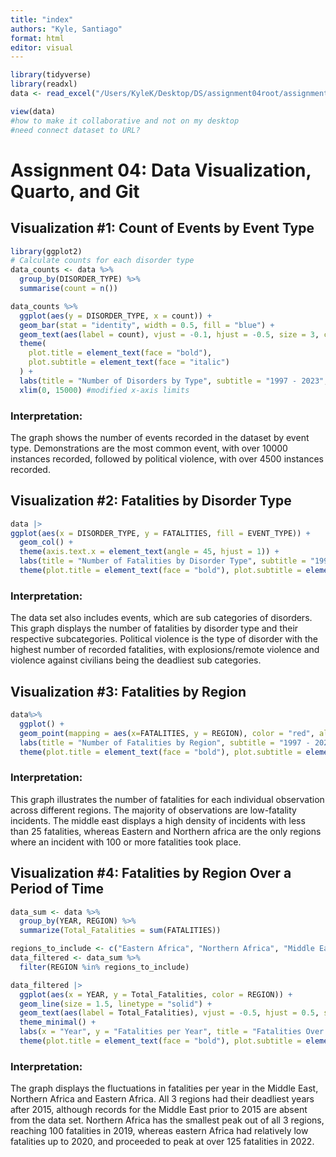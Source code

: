 ```yaml
---
title: "index"
authors: "Kyle, Santiago"
format: html
editor: visual
---
```


```r
library(tidyverse)
library(readxl)
data <- read_excel("/Users/KyleK/Desktop/DS/assignment04root/assignment04/Data/journalists_Sep22.xlsx")

view(data)
#how to make it collaborative and not on my desktop
#need connect dataset to URL? 
```

# Assignment 04: Data Visualization, Quarto, and Git

## Visualization #1: Count of Events by Event Type

```r
library(ggplot2)
# Calculate counts for each disorder type
data_counts <- data %>%
  group_by(DISORDER_TYPE) %>%
  summarise(count = n())

data_counts %>%
  ggplot(aes(y = DISORDER_TYPE, x = count)) +
  geom_bar(stat = "identity", width = 0.5, fill = "blue") +
  geom_text(aes(label = count), vjust = -0.1, hjust = -0.5, size = 3, color = "black") +
  theme(
    plot.title = element_text(face = "bold"),
    plot.subtitle = element_text(face = "italic")
  ) + 
  labs(title = "Number of Disorders by Type", subtitle = "1997 - 2023", y = "Count", x = "Disorder Type") +
  xlim(0, 15000) #modified x-axis limits

```

### Interpretation:

The graph shows the number of events recorded in the dataset by event type. Demonstrations are the most common event, with over 10000 instances recorded, followed by political violence, with over 4500 instances recorded.

## Visualization #2: Fatalities by Disorder Type

```r
data |>
ggplot(aes(x = DISORDER_TYPE, y = FATALITIES, fill = EVENT_TYPE)) +
  geom_col() +
  theme(axis.text.x = element_text(angle = 45, hjust = 1)) +
  labs(title = "Number of Fatalities by Disorder Type", subtitle = "1997 - 2023", x = "Disorder Type", y = "Fatalities", fill = "Event Type") +
  theme(plot.title = element_text(face = "bold"), plot.subtitle = element_text(face = "italic"))
```

### Interpretation:

The data set also includes events, which are sub categories of disorders. This graph displays the number of fatalities by disorder type and their respective subcategories. Political violence is the type of disorder with the highest number of recorded fatalities, with explosions/remote violence and violence against civilians being the deadliest sub categories.

## Visualization #3: Fatalities by Region

```r
data%>%
  ggplot() +
  geom_point(mapping = aes(x=FATALITIES, y = REGION), color = "red", alpha = 0.5) +
  labs(title = "Number of Fatalities by Region", subtitle = "1997 - 2023", x = "Fatalities", y = "Regions") +
  theme(plot.title = element_text(face = "bold"), plot.subtitle = element_text(face = "italic"))
```

### Interpretation:

This graph illustrates the number of fatalities for each individual observation across different regions. The majority of observations are low-fatality incidents. The middle east displays a high density of incidents with less than 25 fatalities, whereas Eastern and Northern africa are the only regions where an incident with 100 or more fatalities took place.

## Visualization #4: Fatalities by Region Over a Period of Time

```r
data_sum <- data %>%
  group_by(YEAR, REGION) %>%
  summarize(Total_Fatalities = sum(FATALITIES))

regions_to_include <- c("Eastern Africa", "Northern Africa", "Middle East", "South Asia")
data_filtered <- data_sum %>%
  filter(REGION %in% regions_to_include)

data_filtered |>
  ggplot(aes(x = YEAR, y = Total_Fatalities, color = REGION)) +
  geom_line(size = 1.5, linetype = "solid") +
  geom_text(aes(label = Total_Fatalities), vjust = -0.5, hjust = 0.5, size = 3) +
  theme_minimal() +
  labs(x = "Year", y = "Fatalities per Year", title = "Fatalities Over Time by Region", subtitle = "1997 - 2023", color = "Region") +
  theme(plot.title = element_text(face = "bold"), plot.subtitle = element_text(face = "italic"))
```

### Interpretation:

The graph displays the fluctuations in fatalities per year in the Middle East, Northern Africa and Eastern Africa. All 3 regions had their deadliest years after 2015, although records for the Middle East prior to 2015 are absent from the data set. Northern Africa has the smallest peak out of all 3 regions, reaching 100 fatalities in 2019, whereas eastern Africa had relatively low fatalities up to 2020, and proceeded to peak at over 125 fatalities in 2022.
